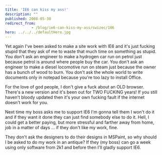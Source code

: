 ```yaml
---
title: 'IE6 can kiss my ass!'
description: ""
published: 2008-05-30
redirect_from: 
            - /blog/ie6-can-kiss-my-ass/swizec/106
hero: ../../../defaultHero.jpg
---
```


Yet again I've been asked to make a site work with IE6 and it's just fucking stupid that they ask of me to waste that much time on something as stupid. You don't ask an engineer to make a hydrogen car run on petrol just because petrol is around where people buy the car. You don't ask an engineer to make a diesel locomotive run on steam just because the owner has a bunch of wood to burn. You don't ask the whole world to write documents only in notepad because you're too lazy to install Office.  

For the love of god people, I don't give a fuck about an OLD browser. There's a new version and it's been out for TWO FUCKING years! If you still haven't bloody updated then it's your own fucking fault if the internet doesn't work for you.  

Next time my boss asks me to support IE6 I'm gonna tell them I won't do it and if they want it done they can just find somebody else to do it. Hell, I could get a better paying, but more stressful and farther away from home, job in a matter of days ... if they don't like my work, fine.  

They don't ask the designers to do their designs in MSPaint, so why should I be asked to do my work in an antique? If they (my boss) can go a week using only software from 2k1 and before then I'll gladly support IE6.
